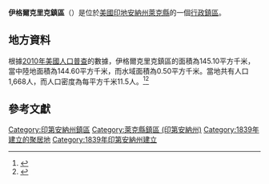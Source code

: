 {{noteTA
|G1=USState
|G2=地名
|G3=Unit
}}
{{Infobox settlement
|official_name            = 伊格爾克里克鎮區
|native_name = Eagle Creek Township
|settlement_type          = [[行政鎮區|行政鎮區]]
|image_skyline            = 
|imagesize                = 
|image_map                = Map highlighting Eagle Creek Township, Lake County, Indiana.svg
|mapsize                  = 250px
|pushpin_map  =USA Indiana
|pushpin_label = 伊格爾克里克鎮區
|pushpin_label_position   = top
|pushpin_map_caption      = 伊格爾克里克鎮區在印地安納州的位置
|subdivision_type         = [[世界政區索引|國家]]
|subdivision_type1        = [[美国州份|州份]]
|subdivision_type2        = [[印地安納州行政区划|縣]]
|subdivision_name         = [[美国|美国]]
|subdivision_name1        = [[印地安納州|印地安納州]]
|subdivision_name2        = [[萊克縣_(印地安納州)|萊克縣]]
|elevation_ft             = 653
|elevation_m              = 199
|timezone                 = 
|area_total_km2           = 145.10
|area_land_km2            = 144.60
|area_water_km2           = 0.50
|area_total_sq_mi         = 
|area_land_sq_mi          = 
|area_water_sq_mi         = 
|population_as_of         = [[2010年美國人口普查|2010]]
|population_footnotes     = 
|population_total         = 1668
|population_density_km2   = auto
|population_density_sq_mi = auto
|utc_offset               = 
|coordinates              = {{coord|41|16|56|N|87|16|56|W|display=inline,title}}
| coor_pinpoint           = 
| coordinates_footnotes   = 
|timezone_DST             = 
|utc_offset_DST           = 
|postal_code_type         = [[美國郵區編號|郵區編號]]
|postal_code              = 
|area_code                = 
|blank_name = [[地名信息系统|GNIS ID]]
|blank_info = 453270
}}
'''伊格爾克里克鎮區'''（{{lang-en|Eagle Creek Township}}）是位於[[美國|美國]][[印地安納州|印地安納州]][[萊克縣_(印地安納州)|萊克縣]]的一個[[行政鎮區|行政鎮區]]。

== 地方資料 ==
根據[[2010年美國人口普查|2010年美國人口普查]]的數據，伊格爾克里克鎮區的面積為145.10平方千米，當中陸地面積為144.60平方千米，而水域面積為0.50平方千米。當地共有人口1,668人，而人口密度為每平方千米11.5人。<ref name="GR8">{{cite web|url=http://factfinder2.census.gov|publisher=[[美国人口调查局|美国人口调查局]]|accessdate=2011-05-14|title=American FactFinder|archive-date=2013-09-11|archive-url=https://web.archive.org/web/20130911234518/http://factfinder2.census.gov/|dead-url=no}}</ref><ref>{{cite web|url=https://www.citypopulation.de/en/usa/indiana/admin/|title=USA: Indiana (Counties and Townships) - City Population|accessdate=2020-07-31|archive-date=2020-04-22|archive-url=https://web.archive.org/web/20200422090607/https://www.citypopulation.de/en/usa/indiana/admin/|dead-url=no}}</ref>

== 參考文獻 ==
{{reflist}}

{{萊克縣 (印地安納州)}}

{{DEFAULTSORT:Eagle Creek Township}}
[[Category:印第安納州鎮區|Category:印第安納州鎮區]]
[[Category:萊克縣鎮區_(印第安納州)|Category:萊克縣鎮區 (印第安納州)]]
[[Category:1839年建立的聚居地|Category:1839年建立的聚居地]]
[[Category:1839年印第安納州建立|Category:1839年印第安納州建立]]

{{Indiana-geo-stub}}
